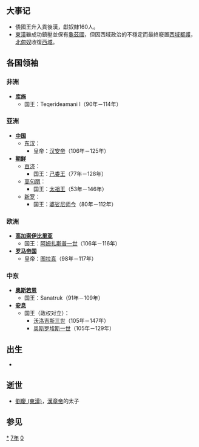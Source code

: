 {{yearTOC|107|东汉'''[[永初_(汉安帝)|永初]]元年'''}}

== 大事记 ==
* 倭國王升入貢後漢，獻奴隸160人。
*[[東漢|東漢]]雖成功鎮壓並保有[[龜茲國|龜茲國]]，但因西域政治的不穩定而最終廢置[[西域都護|西域都護]]，[[北匈奴|北匈奴]]收復[[西域|西域]]。

== 各国领袖 ==
=== 非洲 ===
*'''[[库施|库施]]'''
**国王：Teqerideamani I（90年－114年）

=== 亚洲 ===
*'''[[中国|中国]]'''
**[[东汉|东汉]]：
***皇帝：[[汉安帝|汉安帝]]（106年－125年）
*'''[[朝鲜民主主义人民共和国|朝鲜]]'''
**[[百濟|百济]]：
***国王：[[己娄王|己娄王]]（77年－128年）
**[[高句丽|高句丽]]：
***国王：[[太祖王|太祖王]]（53年－146年）
**[[新罗|新罗]]：
***国王：[[婆娑尼师今|婆娑尼师今]]（80年－112年）

=== 欧洲 ===
*'''[[高加索伊比利亞王國|高加索伊比里亚]]'''
**国王：[[阿姆扎斯普一世|阿姆扎斯普一世]]（106年－116年）
*'''[[羅馬帝國|罗马帝国]]'''
**皇帝：[[圖拉真|图拉真]]（98年－117年）

=== 中东 ===
*'''[[奥斯若恩|奥斯若恩]]'''
**国王：Sanatruk（91年－109年）
*'''[[安息_(国家)|安息]]''' 
**国王（政权对立）：
***[[沃洛吉斯三世|沃洛吉斯三世]]（105年－147年）
***[[奥斯罗埃斯一世|奥斯罗埃斯一世]]（105年－129年）
== 出生 ==
*

== 逝世 ==
*[[劉慶_(東漢)|劉慶 (東漢)]]，[[漢章帝|漢章帝]]的太子

== 参见 ==
{{Wikisource year mention}}

[[Category:107年|*]]
[[Category:100年代|7年]]
[[Category:2世纪各年|0]]